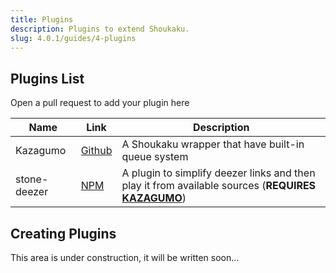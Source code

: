 ```yaml
---
title: Plugins
description: Plugins to extend Shoukaku.
slug: 4.0.1/guides/4-plugins
---
```



## Plugins List

Open a pull request to add your plugin here

| Name         | Link                                              | Description                                                                                                                              |
| ------------ | ------------------------------------------------- | ---------------------------------------------------------------------------------------------------------------------------------------- |
| Kazagumo     | [Github](https://github.com/Takiyo0/Kazagumo)     | A Shoukaku wrapper that have built-in queue system                                                                                       |
| stone-deezer | [NPM](https://www.npmjs.com/package/stone-deezer) | A plugin to simplify deezer links and then play it from available sources (**REQUIRES [KAZAGUMO](https://github.com/Takiyo0/Kazagumo)**) |

## Creating Plugins

<Aside type="note" title="Under Construction">
  This area is under construction, it will be written soon...
</Aside>
